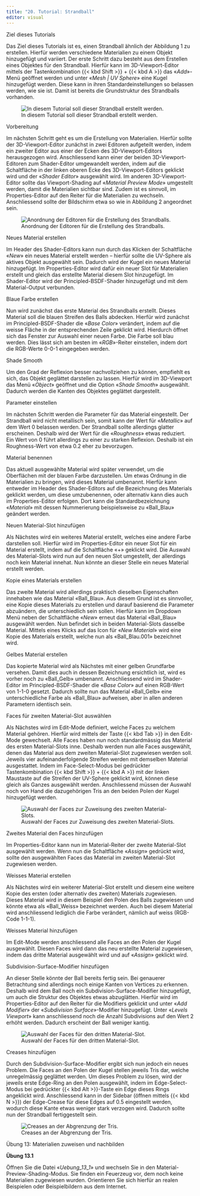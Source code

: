 ```yaml
---
title: "20. Tutorial: Strandball"
editor: visual
---
```


::: column-margin
Ziel dieses Tutorials
:::

Das Ziel dieses Tutorials ist es, einen Strandball ähnlich der Abbildung 1 zu erstellen. Hierfür werden verschiedene Materialien 
zu einem Objekt hinzugefügt und variiert. Der erste Schritt dazu 
besteht aus dem Erstellen eines Objektes für den Strandball. 
Hierfür kann im 3D-Viewport-Editor mittels der Tastenkombination {{< kbd Shift >}} + {{< kbd A >}} das «*Add*»-Menü geöffnet werden und unter «*Mesh | UV Sphere*» eine Kugel hinzugefügt werden. Diese kann in ihren Standardeinstellungen so belassen werden, wie sie ist. Damit ist bereits die Grundstruktur des Strandballs vorhanden.

![In diesem Tutorial soll dieser Strandball erstellt werden. ](Images/Chapter_20/1. Standball_Rendered.png){#fig-1_1 fig-align="left"}

::: column-margin
Vorbereitung
:::

Im nächsten Schritt geht es um die Erstellung von Materialien. Hierfür sollte der 3D-Viewport-Editor zunächst in zwei Editoren aufgeteilt werden, indem ein zweiter Editor aus einer der Ecken des 3D-Viewport-Editors herausgezogen wird. Anschliessend kann einer der beiden 3D-Viewport-Editoren 
zum Shader-Editor umgewandelt werden, indem auf die Schaltfläche in der linken oberen Ecke des 3D-Viewport-Editors geklickt wird und der «*Shader Editor*» ausgewählt wird. Im anderen 3D-Viewport-Editor sollte das 
Viewport-Shading auf «*Material Preview Mode*» umgestellt werden, damit die Materialien sichtbar sind. Zudem ist es sinnvoll, im Properties-Editor auf den Reiter für die Materialien zu wechseln. Anschliessend sollte der Bildschirm etwa so wie in Abbildung 2 angeordnet sein. 

![Anordnung der Editoren für die Erstellung des Strandballs.](Images/Chapter_20/2. Bildschirmanordnung.png){#fig-1_2 fig-align="left"}

::: column-margin
Neues Material erstellen
:::

Im Header des Shader-Editors kann nun durch das Klicken der Schaltfläche «*New*» ein neues Material erstellt werden – hierfür sollte die UV-Sphere als aktives Objekt ausgewählt sein. Dadurch wird der Kugel ein neues Material hinzugefügt. Im Properties-Editor wird dafür ein neuer Slot für Materialien erstellt und gleich das erstellte Material diesem Slot hinzugefügt. Im Shader-Editor wird der Principled-BSDF-Shader hinzugefügt und mit dem Material-Output verbunden.

::: column-margin
Blaue Farbe erstellen
:::

Nun wird zunächst das erste Material des Strandballs erstellt. Dieses Material soll die blauen Streifen 
des Balls abdecken. Hierfür wird zunächst im Principled-BSDF-Shader die «*Base Color*» verändert, 
indem auf die weisse Fläche in der entsprechenden Zeile geklickt wird. Hierdurch öffnet sich das Fenster zur Auswahl einer neuen Farbe. Die Farbe soll blau werden. Dies lässt sich am besten im «*RGB*»-Reiter einstellen, indem dort die RGB-Werte 0-0-1 eingegeben werden. 

::: column-margin
Shade Smooth
:::

Um den Grad der Reflexion besser nachvollziehen zu können, empfiehlt es sich, das Objekt geglättet darstellen zu lassen. Hierfür wird im 3D-Viewport das Menü «*Object*» geöffnet und die Option «*Shade Smooth*» ausgewählt. Dadurch werden die Kanten des Objektes geglättet dargestellt.


::: column-margin
Parameter einstellen
:::

Im nächsten Schritt werden die Parameter für das Material eingestellt. Der Strandball wird nicht metallisch sein, somit kann der Wert für «*Metallic*» auf dem Wert 0 belassen werden. Der Strandball sollte allerdings glatter erscheinen. Deshalb wird der Wert für die «*Roughness*» etwas reduziert. Ein 
Wert von 0 führt allerdings zu einer zu starken Reflexion. Deshalb ist ein Roughness-Wert von etwa 0.2 eher zu bevorzugen. 

::: column-margin
Material benennen
:::

Das aktuell ausgewählte Material wird später verwendet, um die Oberflächen mit der blauen Farbe darzustellen. Um etwas Ordnung in die Materialien zu bringen, wird dieses Material umbenannt. Hierfür kann entweder im Header des Shader-Editors auf die Bezeichnung des Materials geklickt werden, um diese umzubenennen, oder alternativ kann dies auch im Properties-Editor erfolgen. Dort kann die Standardbezeichnung «*Material*» mit dessen Nummerierung beispielsweise zu «Ball_Blau» geändert werden.

::: column-margin
Neuen Material-Slot hinzufügen
:::

Als Nächstes wird ein weiteres Material erstellt, welches eine andere Farbe darstellen soll. Hierfür wird im Properties-Editor ein neuer Slot für ein Material erstellt, indem auf die Schaltfläche «+» geklickt wird. Die Auswahl des Material-Slots wird nun auf den neuen Slot umgestellt, der allerdings noch kein Material innehat. Nun könnte an dieser Stelle ein neues Material erstellt werden.

::: column-margin
Kopie eines Materials erstellen
:::

Das zweite Material wird allerdings praktisch dieselben Eigenschaften innehaben wie das Material «Ball_Blau». Aus diesem Grund ist es sinnvoller, eine Kopie dieses Materials zu erstellen und darauf basierend die Parameter abzuändern, die unterschiedlich sein sollen. Hierfür kann im Dropdown
Menü neben der Schaltfläche «*New*» erneut das Material «Ball_Blau» ausgewählt werden. Nun befindet sich in beiden Material-Slots dasselbe Material. Mittels eines Klicks auf das Icon für «*New Material*» wird eine Kopie des Materials erstellt, welche nun als «Ball_Blau.001» bezeichnet wird. 

::: column-margin
Gelbes Material erstellen
:::

Das kopierte Material wird als Nächstes mit einer gelben Grundfarbe versehen. Damit dies auch in dessen Bezeichnung ersichtlich ist, wird es vorher noch zu «Ball_Gelb» umbenannt. Anschliessend wird im Shader-Editor im Principled-BSDF-Shader die «*Base Color*» auf einen RGB-Wert von 1-1-0 gesetzt. Dadurch sollte nun das Material «Ball_Gelb» eine unterschiedliche Farbe als «Ball_Blau» aufweisen, aber in allen anderen Parametern identisch sein. 

::: column-margin
Faces für zweiten Material-Slot auswählen
:::

Als Nächstes wird im Edit-Mode definiert, welche Faces zu welchem Material gehören. Hierfür wird mittels der Taste {{< kbd Tab >}} in den Edit-Mode gewechselt. Alle Faces haben nun noch standardmässig das Material des ersten Material-Slots inne. Deshalb werden nun alle Faces ausgewählt, denen das Material aus dem zweiten Material-Slot zugewiesen werden soll. Jeweils vier aufeinanderfolgende Streifen werden mit demselben Material ausgestattet. Indem im Face-Select-Modus bei gedrückter Tastenkombination {{< kbd Shift >}} + {{< kbd A >}} mit der linken Maustaste auf die Streifen der UV-Sphere geklickt wird, können diese gleich als Ganzes ausgewählt werden. Anschliessend müssen der Auswahl noch von Hand die dazugehörigen Tris an den beiden Polen der Kugel hinzugefügt werden. 

![ Auswahl der Faces zur Zuweisung des zweiten Material-Slots. ](Images/Chapter_20/3. Auswahl_Material2.png){#fig-1_3 fig-align="left"}

::: column-margin
Zweites Material den Faces hinzufügen
:::

Im Properties-Editor kann nun im Material-Reiter der zweite Material-Slot ausgewählt werden. Wenn nun die Schaltfläche «*Assign*» gedrückt wird, sollte den ausgewählten Faces das Material im zweiten Material-Slot zugewiesen werden.

::: column-margin
Weisses Material erstellen
:::

Als Nächstes wird ein weiterer Material-Slot erstellt und diesem eine weitere Kopie des ersten (oder alternativ des zweiten) Materials zugewiesen. Dieses Material wird in diesem Beispiel den Polen des Balls zugewiesen und könnte etwa als «Ball_Weiss» bezeichnet werden. Auch bei diesem Material 
wird anschliessend lediglich die Farbe verändert, nämlich auf weiss (RGB-Code 1-1-1). 

::: column-margin
Weisses Material hinzufügen
:::

Im Edit-Mode werden anschliessend alle Faces an den Polen der Kugel ausgewählt. Diesen Faces wird dann das neu erstellte Material zugewiesen, indem das dritte Material ausgewählt wird und auf «*Assign*» geklickt wird.

::: column-margin
Subdivision-Surface-Modifier hinzufügen
:::

An dieser Stelle könnte der Ball bereits fertig sein. Bei genauerer Betrachtung sind allerdings noch einige Kanten von Vertices zu erkennen. Deshalb wird dem Ball noch ein Subdivision-Surface-Modifier hinzugefügt, um auch die Struktur des Objektes etwas abzuglätten. Hierfür wird im Properties-Editor auf den Reiter für die Modifiers geklickt und unter «*Add Modifier*» der «*Subdivision 
Surface*»-Modifier hinzugefügt. Unter «*Levels Viewport*» kann anschliessend noch die Anzahl Subdivisions auf den Wert 2 erhöht werden. Dadurch erscheint der Ball weniger kantig.

![Auswahl der Faces für den dritten Material-Slot.](Images/Chapter_20/4. Auswahl_Material_3.png){#fig-1_4 fig-align="left"}

::: column-margin
Creases hinzufügen
:::

Durch den Subdivision-Surface-Modifier ergibt sich nun jedoch ein neues Problem. Die Faces an den Polen der Kugel stellen jeweils Tris dar, welche unregelmässig geglättet werden. Um dieses Problem zu lösen, wird der jeweils erste Edge-Ring an den Polen ausgewählt, indem im Edge-Select-Modus bei gedrückter {{< kbd Alt >}}-Taste ein Edge dieses Rings angeklickt wird. Anschliessend kann in der Sidebar (öffnen mittels {{< kbd N >}}) der Edge-Crease für diese Edges auf 0.5 eingestellt werden, wodurch diese Kante etwas weniger stark verzogen wird. Dadurch sollte nun der Strandball fertiggestellt sein.

![Creases an der Abgrenzung der Tris. ](Images/Chapter_20/5. Creases.png){#fig-1_5 fig-align="left"}

:::::: exercisebox
:::: exercisebox-header
::: exercisebox-icon
:::

Übung 13: Materialien zuweisen und nachbilden
::::

::: exercisebox-body
**Übung 13.1**

Öffnen Sie die Datei «*Uebung_13_1*» und wechseln Sie in den Material-Preview-Shading-Modus. Sie finden ein Feuerzeug vor, dem noch keine Materialien zugewiesen wurden. Orientieren Sie sich hierfür an realen Beispielen oder Beispielbildern aus dem Internet.
:::
::::::